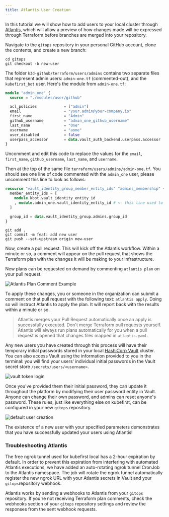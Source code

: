```yaml
---
title: Atlantis User Creation
---
```


In this tutorial we will show how to add users to your local cluster through [Atlantis](https://www.runatlantis.io/), which will allow a preview of how changes made will be expressed through Terraform before branches are merged into your repository.

Navigate to the `gitops` repository in your personal GitHub account, clone the contents, and create a new branch:

```shell
cd gitops
git checkout -b new-user
```

The folder `k3d-github/terraform/users/admins` contains two separate files that represent admin users: `admin-one.tf` (commented-out), and the `kubefirst_bot` user. Here's the module from `admin-one.tf`:

```terraform
module "admin_one" {
  source = "./modules/user/github"

  acl_policies            = ["admin"]
  email                   = "your.admin@your-company.io"
  first_name              = "Admin"
  github_username         = "admin_one_github_username"
  last_name               = "One"
  username                = "aone"
  user_disabled           = false
  userpass_accessor       = data.vault_auth_backend.userpass.accessor
}
```

Uncomment and edit this code to replace the values for the `email`, `first_name`, `github_username`, `last_name`, and `username`.

Then at the top of the same file `terraform/users/admins/admin-one.tf`. You should see one line of code commented with the `admin_one` user, please uncomment this line to look as follows:

```terraform
resource "vault_identity_group_member_entity_ids" "admins_membership" {
  member_entity_ids = [
    module.kbot.vault_identity_entity_id
    , module.admin_one.vault_identity_entity_id # <- this line used to be commented
  ]

  group_id = data.vault_identity_group.admins.group_id
}
```

```shell
git add .
git commit -m feat: add new user
git push --set-upstream origin new-user
```

Now, create a pull request. This will kick off the Atlantis workflow. Within a minute or so, a comment will appear on the pull request that shows the Terraform plan with the changes it will be making to your infrastructure.

New plans can be requested on demand by commenting `atlantis plan` on your pull request.

![Atlantis Plan Comment Example](../../../img/common/github/atlantis-comments.png)

To apply these changes, you or someone in the organization can submit a comment on that pull request with the following text: `atlantis apply`. Doing so will instruct Atlantis to apply the plan. It will report back with the results within a minute or so.

> Atlantis merges your Pull Request automatically once an apply is successfully executed. Don't merge Terraform pull requests yourself. Atlantis will always run plans automatically for you when a pull request is opened that changes files mapped in `atlantis.yaml`.

Any new users you have created through this process will have their temporary initial passwords stored in your local [HashiCorp Vault](https://argocd.kubefirst.dev/applications/vault) cluster. You can also access Vault using the information provided to you in the terminal: you will find your users' individual initial passwords in the Vault secret store `/secrets/users/<username>`.

![vault token login](../../../img/kubefirst/local/vault-token-login.png)

Once you've provided them their initial password, they can update it throughout the platform by modifying their user password entity in Vault. Anyone can change their own password, and admins can reset anyone's password. These rules, just like everything else on kubefirst, can be configured in your new `gitops` repository.

![default user creation](../../../img/kubefirst/local/default-user-creation.png)

The existence of a new user with your specified parameters demonstrates that you have successfully updated your users using Atlantis!

### Troubleshooting Atlantis

The free ngrok tunnel used for kubefirst local has a 2-hour expiration by default. In order to prevent this expiration from interfering with automated Atlantis executions, we have added an auto-rotating ngrok tunnel CronJob to the Atlantis namespace. The job will rotate the ngrok tunnel automatically register the new ngrok URL with your Atlantis secrets in Vault and your `gitops`repository webhook.

Atlantis works by sending a webhooks to Atlantis from your `gitops` repository. If you're not receiving Terraform plan comments, check the webhooks section of your `gitops` repository settings and review the responses from the sent webhook requests.